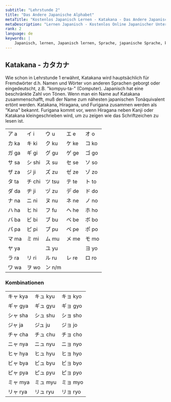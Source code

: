 ```yaml
---
subtitle: "Lehrstunde 2"
title: "Das Andere Japanische Alphabet"
metaTitle: "Kostenlos Japanisch Lernen - Katakana - Das Andere Japanische Alphabet - Lernen die japanische Sprache online kostenlos!"
metaDescription: "Lernen Japanisch - Kostenlos Online Japanischer Unterricht!"
rank: 2
language: de
keywords: |
    Japanisch, lernen, Japanisch lernen, Sprache, japanische Sprache, kostenlos, Unterricht, Japanisch, lernen, Japanisch lernen, Sprache, japanische Sprache, gratis, Unterricht, Japanisch, lernen, Japanisch lernen, Sprache, japanische Sprache, kostenlos, Unterricht, Japanisch, lernen, Japanisch lernen, Sprache, japanische Sprache, gratis, Unterricht, Japanisch, lernen, Japanisch lernen, Sprache, japanische Sprache, kostenlos, Unterricht, Japanisch, lernen, Japanisch lernen, Sprache, japanische Sprache, gratis, Unterricht, Japanisch, lernen, Japanisch lernen, Sprache, japanische Sprache, kostenlos, Unterricht, Japanisch, lernen, Japanisch lernen, Sprache, japanische Sprache, gratis, Unterricht, online, online Japanisch, online japanischer Unterricht, einfach
---
```


## Katakana - カタカナ

Wie schon in Lehrstunde 1 erwähnt, Katakana wird hauptsächlich für Fremdwörter d.h. Namen und Wörter von anderen Sprachen geborgt oder eingedeutscht, z.B. "kompyu-ta-" (Computer). Japanisch hat eine beschränkte Zahl von Tönen. Wenn man ein Name auf Katakana zusammenschafft, muß der Name zum nähesten japanischen Tonäquivalent ertönt werden. Katakana, Hiragana, und Furigana zusammen werden als "Kana" bekannt. Furigana kommt vor, wenn Hiragana neben Kanji oder Katakana kleingeschrieben wird, um zu zeigen wie das Schriftzeichen zu lesen ist.

<table>
<tbody>
<tr>
<td>ア a</td>
<td>イ i</td>
<td>ウ u</td>
<td>エ e</td>
<td>オ o</td>
</tr>
<tr>
<td>カ ka</td>
<td>キ ki</td>
<td>ク ku</td>
<td>ケ ke</td>
<td>コ ko</td>
</tr>
<tr>
<td>ガ ga</td>
<td>ギ gi</td>
<td>グ gu</td>
<td>ゲ ge</td>
<td>ゴ go</td>
</tr>
<tr>
<td>サ sa</td>
<td>シ shi</td>
<td>ス su</td>
<td>セ se</td>
<td>ソ so</td>
</tr>
<tr>
<td>ザ za</td>
<td>ジ ji</td>
<td>ズ zu</td>
<td>ゼ ze</td>
<td>ゾ zo</td>
</tr>
<tr>
<td>タ ta</td>
<td>チ chi</td>
<td>ツ tsu</td>
<td>テ te</td>
<td>ト to</td>
</tr>
<tr>
<td>ダ da</td>
<td>ヂ ji</td>
<td>ヅ zu</td>
<td>デ de</td>
<td>ド do</td>
</tr>
<tr>
<td>ナ na</td>
<td>ニ ni</td>
<td>ヌ nu</td>
<td>ネ ne</td>
<td>ノ no</td>
</tr>
<tr>
<td>ハ ha</td>
<td>ヒ hi</td>
<td>フ fu</td>
<td>ヘ he</td>
<td>ホ ho</td>
</tr>
<tr>
<td>バ ba</td>
<td>ビ bi</td>
<td>ブ bu</td>
<td>ベ be</td>
<td>ボ bo</td>
</tr>
<tr>
<td>パ pa</td>
<td>ピ pi</td>
<td>プ pu</td>
<td>ペ pe</td>
<td>ポ po</td>
</tr>
<tr>
<td>マ ma</td>
<td>ミ mi</td>
<td>ム mu</td>
<td>メ me</td>
<td>モ mo</td>
</tr>
<tr>
<td>ヤ ya</td>
<td></td>
<td>ユ yu</td>
<td></td>
<td>ヨ yo</td>
</tr>
<tr>
<td>ラ ra</td>
<td>リ ri</td>
<td>ル ru</td>
<td>レ re</td>
<td>ロ ro</td>
</tr>
<tr>
<td>ワ wa</td>
<td>ヲ wo</td>
<td>ン n/m</td>
<td></td>
<td></td>
</tr>
</tbody>
</table>

### Kombinationen

<table>
<tbody>
<tr>
<td>キャ kya</td>
<td>キュ kyu</td>
<td>キョ kyo</td>
</tr>
<tr>
<td>ギャ gya</td>
<td>ギュ gyu</td>
<td>ギョ gyo</td>
</tr>
<tr>
<td>シャ sha</td>
<td>シュ shu</td>
<td>ショ sho</td>
</tr>
<tr>
<td>ジャ ja</td>
<td>ジュ ju</td>
<td>ジョ jo</td>
</tr>
<tr>
<td>チャ cha</td>
<td>チュ chu</td>
<td>チョ cho</td>
</tr>
<tr>
<td>ニャ nya</td>
<td>ニュ nyu</td>
<td>ニョ nyo</td>
</tr>
<tr>
<td>ヒャ hya</td>
<td>ヒュ hyu</td>
<td>ヒョ hyo</td>
</tr>
<tr>
<td>ビャ bya</td>
<td>ビュ byu</td>
<td>ビョ byo</td>
</tr>
<tr>
<td>ピャ pya</td>
<td>ピュ pyu</td>
<td>ピョ pyo</td>
</tr>
<tr>
<td>ミャ mya</td>
<td>ミュ myu</td>
<td>ミョ myo</td>
</tr>
<tr>
<td>リャ rya</td>
<td>リュ ryu</td>
<td>リョ ryo</td>
</tr>
</tbody>
</table>
